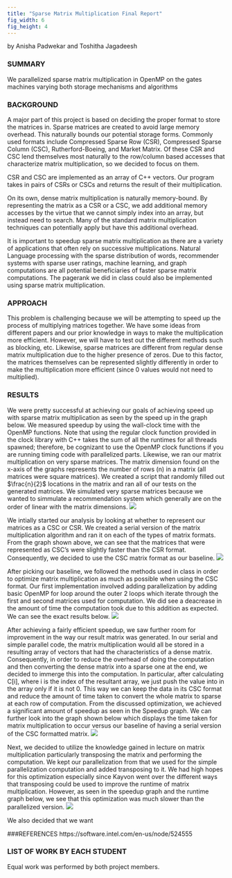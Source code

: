 ```yaml
---
title: "Sparse Matrix Multiplication Final Report"
fig_width: 6 
fig_height: 4 
---
```


by Anisha Padwekar and Toshitha Jagadeesh

### SUMMARY
We parallelized sparse matrix multiplication in OpenMP on the gates machines varying both storage mechanisms and algorithms

### BACKGROUND
A major part of this project is based on deciding the proper format to store the matrices in. Sparse matrices are created to avoid large memory overhead. This naturally bounds our potential storage forms. Commonly used formats include Compressed Sparse Row (CSR), Compressed Sparse Column (CSC), Rutherford-Boeing, and Market Matrix. Of these CSR and CSC lend themselves most naturally to the row/column based accesses that characterize matrix multiplication, so we decided to focus on them.

CSR and CSC are implemented as an array of C++ vectors. Our program takes in pairs of CSRs or CSCs and returns the result of their multiplication.

On its own, dense matrix multiplication is naturally memory-bound. By representing the matrix as a CSR or a CSC, we add additional memory accesses by the virtue that we cannot simply index into an array, but instead need to search. Many of the standard matrix multiplication techniques can potentially apply but have this additional overhead.

It is important to speedup sparse matrix multiplication as there are a variety of applications that often rely on successive multiplications. Natural Language processing with the sparse distribution of words, recommender systems with sparse user ratings, machine learning, and graph computations are all potential beneficiaries of faster sparse matrix computations. The pagerank we did in class could also be implemented using sparse matrix multiplication.


### APPROACH
This problem is challenging because we will be attempting to speed up the process of multiplying matrices together. We have some ideas from different papers and our prior knowledge in ways to make the multiplication more efficient. However, we will have to test out the different methods such as blocking, etc. Likewise, sparse matrices are different from regular dense matrix multiplication due to the higher presence of zeros. Due to this factor, the matrices themselves can be represented slightly differently in order to make the multiplication more efficient (since 0 values would not need to multiplied).


### RESULTS
We were pretty successful at achieving our goals of achieving speed up with sparse matrix multiplication as seen by the speed up in the graph below. We measured speedup by using the wall-clock time with the OpenMP functions. Note that using the regular clock function provided in the clock library with C++ takes the sum of all the runtimes for all threads spawned; therefore, be cognizant to use the OpenMP clock functions if you are running timing code with parallelized parts. Likewise, we ran our matrix multiplication on very sparse matrices. The matrix dimension found on the x-axis of the graphs represents the number of rows (n) in a matrix (all matrices were square matrices). We created a script that randomly filled out $\frac{n}{2}$ locations in the matrix and ran all of our tests on the generated matrices. We simulated very sparse matrices because we wanted to simmulate a recommendation system which generally are on the order of linear with the matrix dimensions. 
![](speedup.png)


We intially started our analysis by looking at whether to represent our matrices as a CSC or CSR. We created a serial version of the matrix multiplication algorithm and ran it on each of the types of matrix formats. From the graph shown above, we can see that the matrices that were represented as CSC's were slightly faster than the CSR format. Consequently, we decided to use the CSC matrix format as our baseline. 
![](cscVsCsr.png)

After picking our baseline, we followed the methods used in class in order to optimize matrix multiplication as much as possible when using the CSC format. Our first implementation involved adding parallelization by adding basic OpenMP for loop around the outer 2 loops which iterate through the first and second matrices used for computation. We did see a deacrease in the amount of time the computation took due to this addition as expected. We can see the exact results below. 
![](CSCvSimple.png)


After achieving a fairly efficient speedup, we saw further room for improvement in the way our result matrix was generated. In our serial and simple parallel code, the matrix multiplication would all be stored in a resulting array of vectors that had the characteristics of a dense matrix. Consequently, in order to reduce the overhead of doing the computation and then converting the dense matrix into a sparse one at the end, we decided to immerge this into the computation. In particular, after calculating C[i], where i is the index of the resultant array, we just push the value into in the array only if it is not 0. This way we can keep the data in its CSC format and reduce the amount of time taken to convert the whole matrix to sparse at each row of computation. From the discussed optimization, we achieved a significant amount of speedup as seen in the Speedup graph. We can further look into the graph shown below which displays the time taken for matrix multiplication to occur versus our baseline of having a serial version of the CSC formatted matrix.
![](CSCvsLocal.png)

Next, we decided to utilize the knowledge gained in lecture on matrix multiplication particularly transposing the matrix and performing the computation. We kept our parallelization from that we used for the simple parallelization computation and added transposing to it. We had high hopes for this optimization especially since Kayvon went over the different ways that transposing could be used to improve the runtime of matrix multiplication. However, as seen in the speedup graph and the runtime graph below, we see that this optimization was much slower than the parallelized version.
![](CSCvsTrans.png)

We also decided that we want 


###REFERENCES
https://software.intel.com/en-us/node/524555

### LIST OF WORK BY EACH STUDENT
Equal work was performed by both project members.

